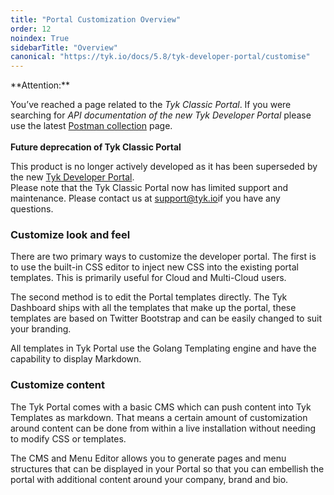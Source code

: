 ```yaml
---
title: "Portal Customization Overview"
order: 12
noindex: True
sidebarTitle: "Overview"
canonical: "https://tyk.io/docs/5.8/tyk-developer-portal/customise"
---
```



<Warning>
**Attention:**

You’ve reached a page related to the *Tyk Classic Portal*. If you were searching for *API documentation of the new Tyk
Developer Portal* please use the latest
[Postman collection](/5.8/product-stack/tyk-enterprise-developer-portal/api-documentation/tyk-edp-api) page.
<br />
<br />
**Future deprecation of Tyk Classic Portal**

This product is no longer actively developed as it
has been superseded by the new [Tyk Developer Portal](/5.8/portal/overview/intro).
<br />
Please note that the Tyk Classic Portal now has limited support and maintenance. Please contact us at
[support@tyk.io](<mailto:support@tyk.io?subject=Tyk classic developer portal>)if you have any questions.
</Warning>


### Customize look and feel

There are two primary ways to customize the developer portal. The first is to use the built-in CSS editor to inject new CSS into the existing portal templates. This is primarily useful for Cloud and Multi-Cloud users.

The second method is to edit the Portal templates directly. The Tyk Dashboard ships with all the templates that make up the portal, these templates are based on Twitter Bootstrap and can be easily changed to suit your branding.

All templates in Tyk Portal use the Golang Templating engine and have the capability to display Markdown.

### Customize content

The Tyk Portal comes with a basic CMS which can push content into Tyk Templates as markdown. That means a certain amount of customization around content can be done from within a live installation without needing to modify CSS or templates.

The CMS and Menu Editor allows you to generate pages and menu structures that can be displayed in your Portal so that you can embellish the portal with additional content around your company, brand and bio.

